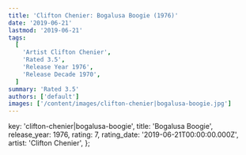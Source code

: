 ```yaml
---
title: 'Clifton Chenier: Bogalusa Boogie (1976)'
date: '2019-06-21'
lastmod: '2019-06-21'
tags:
  [
    'Artist Clifton Chenier',
    'Rated 3.5',
    'Release Year 1976',
    'Release Decade 1970',
  ]
summary: 'Rated 3.5'
authors: ['default']
images: ['/content/images/clifton-chenier|bogalusa-boogie.jpg']
---
```


  key: 'clifton-chenier|bogalusa-boogie',
  title: 'Bogalusa Boogie',
  release_year: 1976,
  rating: 7,
  rating_date: '2019-06-21T00:00:00.000Z',
  artist: 'Clifton Chenier',
};

<MusicRating data={data} />
